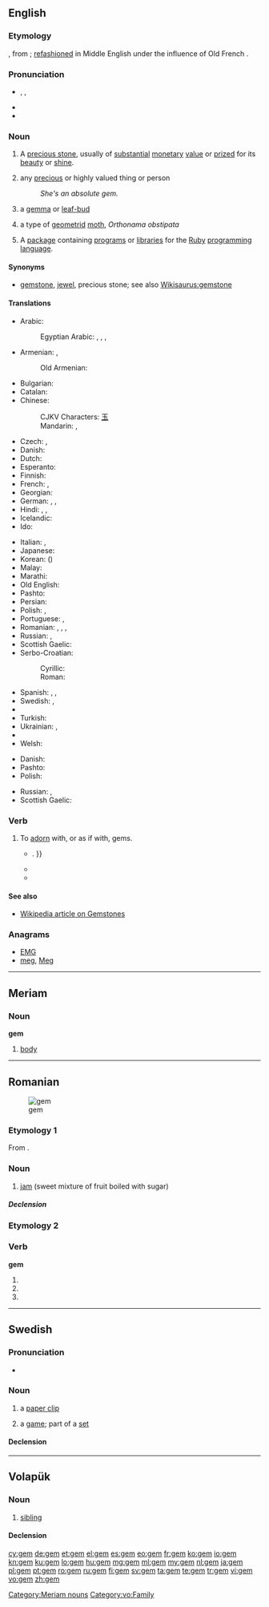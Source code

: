 {{also|gêm}}
==English==

{{wikipedia|gemstone}}

===Etymology===
{{etyl|ang}} {{term|gimm|ġimm|lang=ang}}, from {{etyl|la}} {{term|gemma|lang=la}}; [[refashion]]ed in Middle English under the influence of Old French {{term|gemme|lang=fro}}.

===Pronunciation===
* {{enPR|jĕm}}, {{IPA|/d͡ʒɛm/}}, {{X-SAMPA|/dZem/}}
* {{audio|en-us-gem.ogg|Audio (US)}}
* {{rhymes|ɛm}}

===Noun===
{{en-noun}}

# A [[precious stone]], usually of [[substantial]] [[monetary]] [[value]] or [[prize]]d for its [[beauty]] or [[shine]].
# {{figuratively}} any [[precious]] or highly valued<!--do not hyphenate "highly valued"; "highly" cannot qualify "thing"--> thing or person
#: ''She's an absolute gem.''
# {{obsolete}} a [[gemma]] or [[leaf-bud]]
# a type of [[geometrid]] [[moth]], ''Orthonama obstipata''
# {{computing}} A [[package]] containing [[program]]s or [[library|libraries]] for the [[Ruby]] [[programming language]].

====Synonyms====
* {{sense|precious stone}} [[gemstone]], [[jewel]], precious stone; see also [[Wikisaurus:gemstone]]

====Translations====
{{trans-top|precious stone}}
* Arabic: {{t-|ar|جوهرة|f|tr=jáwhara|sc=Arab}}
*: Egyptian Arabic: {{tø|arz|جوهرة|f|tr=gawhara|sc=Arab}}, {{tø|arz|ماسة|f|tr=masa|sc=Arab}}, {{tø|arz|فص|m|tr=faṣ|sc=Arab}}, {{tø|arz|حجر كريم|m|tr=ḥagar karim|sc=Arab}}
* Armenian: {{t-|hy|թանկարժեք քար|tr=t'ankaržek' k'ar|sc=Armn}}, {{t-|hy|ակ|tr=ak|sc=Armn}}
*: Old Armenian: {{t-|hy|ակն|tr=akn|sc=Armn}}
* Bulgarian: {{t|bg|скъпоценен камък|m|tr=skăpocenen kamăk|sc=Cyrl}}
* Catalan: {{t-|ca|gemma|f}}
* Chinese:
*: CJKV Characters: [[玉]]
*: Mandarin: {{t|cmn|寶石|sc=Hani}}, {{t|cmn|宝石|tr=bǎoshí|sc=Hani}}
* Czech: {{t-|cs|klenot|m}}, {{t+|cs|drahokam|m}}
* Danish: {{t-|da|ædelsten|c}}
* Dutch: {{t+|nl|edelsteen|m}}
* Esperanto: {{t-|eo|juvelo}}
* Finnish: {{t+|fi|jalokivi}}
* French: {{t+|fr|joyau|m}}, {{t+|fr|pierre précieuse|f}}
* Georgian: {{t-|ka|ძვირფასი ქვა|sc=Geor|tr=jvirp'asi k'va}}
* German: {{t+|de|Edelstein|m}}, {{t+|de|Juwel|n}}, {{t+|de|Kleinod|n}}
* Hindi: {{t-|hi|मणि|m|tr=maṇi|sc=Deva}}, {{t-|hi|रत्न|tr=rátna|sc=Deva}}, {{t-|hi|पत्थर|m|tr=patthar|sc=Deva}}
* Icelandic: {{t+|is|gimsteinn|m}}
* Ido: {{t+|io|juvelo}}
{{trans-mid}}
* Italian: {{t+|it|gemma|f}}, {{t-|it|pietra preziosa|f}}
* Japanese: {{t+|ja|宝石|tr=ほうせき, hōseki|sc=Jpan}}
* Korean: {{t+|ko|보석|tr=boseok|sc=Kore}} ({{t+|ko|寶石|sc=Kore}})
* Malay: {{t-|ms|permata}}
* Marathi: {{t-|mr|रत्न|sc=Deva}}
* Old English: {{t-|ang|gimm|m|alt=ġimm}}
* Pashto: {{t+|ps|غمی|m|tr=ghamai|sc=ps-Arab}}
* Persian: {{t+|fa|گوهر|tr=gohar|sc=fa-Arab}}
* Polish: {{t-|pl|klejnot|m}}, {{t-|pl|kamień szlachetny|m}}
* Portuguese: {{t+|pt|gema|f}}, {{t+|pt|pedra preciosa|f}}
* Romanian: {{t|ro|nestemată|f}}, {{t|ro|piatră prețioasă|f}}, {{t|ro|gemă|f}}, {{t|ro|giuvaier}}
* Russian: {{t+|ru|драгоценный камень|m|tr=dragocénnyj kámen'|sc=Cyrl}}, {{t+|ru|самоцвет|m|tr=samocvét|sc=Cyrl}}
* Scottish Gaelic: {{t-|gd|neamhnaid|f}}
* Serbo-Croatian:
*: Cyrillic: {{t-|sh|драгуљ|m|sc=Cyrl}}
*: Roman: {{t-|sh|dragulj|m}}
* Spanish: {{t+|es|joya|f}}, {{t+|es|alhaja|f}}, {{t+|es|piedra preciosa|f}}
* Swedish: {{t+|sv|juvel|c}}, {{t+|sv|ädelsten|c}}
* {{trreq|th}}
* Turkish: {{t+|tr|mücevher}}
* Ukrainian: {{t-|uk|дорогоцінний камінь|m|tr=dorohocínnyj kámin'|sc=Cyrl}}, {{t-|uk|самоцвіт|m|tr=samocvít|sc=Cyrl}}
* {{trreq|vi}}
* Welsh: {{t+|cy|gem|f}}
{{trans-bottom}}

{{trans-top|precious or highly valued thing or person}}
* Danish: {{t-|da|perle|c}}
* Pashto: {{t+|ps|غمی|m|tr=ghamai|sc=ps-Arab}}
* Polish: {{t+|pl|skarb|m}}
{{trans-mid}}
* Russian: {{t+|ru|жемчужина|f|tr=žemčúžina|sc=Cyrl}}, {{t+|ru|драгоценность|f|tr=dragocénnost'|sc=Cyrl}}
* Scottish Gaelic: {{t-|gd|neamhnaid|f}}
{{trans-bottom}}

{{trans-see|obsolete: gemma|gemma}}

{{trans-top|type of geometrid moth}}
{{trans-mid}}
{{trans-bottom}}

===Verb===
{{en-verb|gems|gemming|gemmed}}

# {{transitive}} To [[adorn]] with, or as if with, gems.
#* {{quote-book|year=1827|author=Various|title=The Mirror of Literature, Amusement, and Instruction, Vol. 10,|chapter=|edition=|url=http://www.gutenberg.org/etext/10026
|passage=A few bright and beautiful stars '''gemmed''' the wide concave of heaven{{...|; the air was soft and balmy, scarcely agitating the leaves of the forest trees; the fragrance-weeping limes gave out their richest scent, and the gentle gush of fountains, and the tricklings of the mountain springs, came in music on the ear; and had the traveller been more at ease, the calm and tranquil scene must have diffused its soothing influence over his heart}}. }}
#* {{quote-book|year=1872|author=J. Fenimore Cooper|title=The Bravo|chapter=|edition=|url=http://www.gutenberg.org/etext/10363
|passage=Above was the firmament, '''gemmed''' with worlds, and sublime in immensity. }}
#* {{quote-book|year=1920|author=John Freeman|title=Poems New and Old|chapter=|edition=|url=http://www.gutenberg.org/etext/12026
|passage=The rain Shook from fruit bushes in new showers again As I brushed past, and '''gemmed''' the window pane. }}

====See also====
* [[w:gemstone|Wikipedia article on Gemstones]]

===Anagrams===
* [[EMG#English|EMG]]
* [[meg#English|meg]], [[Meg#English|Meg]]

----

==Meriam==

===Noun===
'''gem'''

# [[body]]

[[Category:Meriam nouns]]

----

==Romanian==
[[Image:Strawberry jam on a dish.JPG|thumb|gem]]

===Etymology 1===
From {{etyl|en|ro}} {{term|jam|lang=en}}.

===Noun===
{{ro-noun|n|gemuri}}

# [[jam]] (sweet mixture of fruit boiled with sugar)

=====Declension=====
{{ro-noun-n|pl=gemuri|def=gemul}}

===Etymology 2===

===Verb===
'''gem'''

# {{ro-form-verb|1s|pres|geme}}
# {{ro-form-verb|1s|sub|geme}}
# {{ro-form-verb|3p|pres|geme}}

----

==Swedish==

===Pronunciation===
* {{IPA|/ɡeːm/|lang=sv}}

===Noun===
{{sv-noun|g=n}}

# a [[paper clip]]
# {{tennis|lang=sv}} a [[game]]; part of a [[set]]

====Declension====
{{sv-noun-n-zero}}

----

==Volapük==

===Noun===
{{vo-noun}}

# [[sibling]]

====Declension====
{{vo-decl-noun}}

[[Category:vo:Family]]

[[cy:gem]]
[[de:gem]]
[[et:gem]]
[[el:gem]]
[[es:gem]]
[[eo:gem]]
[[fr:gem]]
[[ko:gem]]
[[io:gem]]
[[kn:gem]]
[[ku:gem]]
[[lo:gem]]
[[hu:gem]]
[[mg:gem]]
[[ml:gem]]
[[my:gem]]
[[nl:gem]]
[[ja:gem]]
[[pl:gem]]
[[pt:gem]]
[[ro:gem]]
[[ru:gem]]
[[fi:gem]]
[[sv:gem]]
[[ta:gem]]
[[te:gem]]
[[tr:gem]]
[[vi:gem]]
[[vo:gem]]
[[zh:gem]]